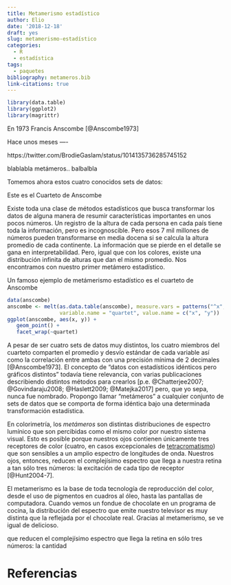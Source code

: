 ```yaml
---
title: Metamerismo estadístico
author: Elio
date: '2018-12-18'
draft: yes
slug: metamerismo-estadístico
categories:
  - R
  - estadística
tags:
  - paquetes
bibliography: metameros.bib
link-citations: true
---
```

```r
library(data.table)
library(ggplot2)
library(magrittr)

```


En 1973 Francis Anscombe [@Anscombe1973]


Hace unos meses ----

https://twitter.com/BrodieGaslam/status/1014135736285745152

blablabla metámeros.. balbalbla


Tomemos ahora estos cuatro conocidos sets de datos:


Este es el Cuarteto de Anscombe 


Existe toda una clase de métodos estadísticos que busca transformar los datos de alguna manera de resumir características importantes en unos pocos números. Un registro de la altura de cada persona en cada país tiene toda la información, pero es incognoscible. Pero esos 7 mil millones de números pueden transformarse en media docena si se calcula la altura promedio de cada continente. La información que se pierde en el detalle se gana en interpretabilidad. Pero, igual que con los colores, existe una distribución infinita de alturas que dan el mismo promedio. Nos encontramos con nuestro primer metámero estadístico. 

Un famoso ejemplo de metámerismo estadístico es el cuarteto de Anscombe  

```r
data(anscombe)
anscombe <- melt(as.data.table(anscombe), measure.vars = patterns("^x", "^y"), 
                 variable.name = "quartet", value.name = c("x", "y"))
ggplot(anscombe, aes(x, y)) +
   geom_point() +
   facet_wrap(~quartet)
```

A pesar de ser cuatro sets de datos muy distintos, los cuatro miembros del cuarteto comparten el promedio y desvío estándar de cada variable así como la correlación entre ambas con una precisión mínima de 2 decimales [@Anscombe1973]. El concepto de "datos con estadísticos idénticos pero gráficos distintos" todavía tiene relevancia, con varias publicaciones describiendo distintos métodos para crearlos [p.e. @Chatterjee2007; @Govindaraju2008; @Haslett2009; @Matejka2017] pero, que yo sepa, nunca fue nombrado. Propongo llamar "metámeros" a cualquier conjunto de sets de datos que se comporta de forma idéntica bajo una determinada transformación estadística. 

En colorimetría, los *metámeros* son distintas distribuciones de espectro lumínico que son percibidas como el mismo color por nuestro sistema visual. Esto es posible porque nuestros ojos contienen únicamente tres receptores de color (cuatro, en casos excepcionales de [tetracromatismo](https://es.wikipedia.org/wiki/Tetracromatismo)) que son sensibles a un amplio espectro de longitudes de onda. Nuestros ojos, entonces, reducen el complejísimo espectro que llega a nuestra retina a tan sólo tres números: la excitación de cada tipo de receptor [@Hunt2004-7].


El metamerismo es la base de toda tecnología de reproducción del color, desde el uso de pigmentos en cuadros al óleo, hasta las pantallas de computadora. Cuando vemos un fondue de chocolate en un programa de cocina, la distribución del espectro que emite nuestro televisor es muy distinta que la reflejada por el chocolate real. Gracias al metamerismo, se ve igual de delicioso.




que reducen el complejísimo espectro que llega la retina en sólo tres números: la cantidad 







# Referencias